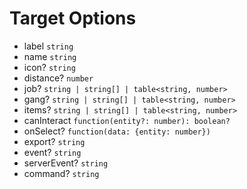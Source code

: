 # Target Options

- label `string`
- name `string`
- icon? `string`
- distance? `number`
- job? `string | string[] | table<string, number>`
- gang? `string | string[] | table<string, number>`
- items? `string | string[] | table<string, number>`
- canInteract `function(entity?: number): boolean?`
- onSelect? `function(data: {entity: number})`
- export? `string`
- event? `string`
- serverEvent? `string`
- command? `string`